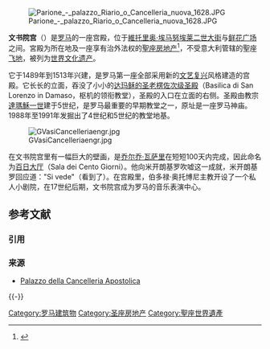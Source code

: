 {{Multiple issues|
{{Refimprove|time=2019-12-19T14:44:28+00:00}}
{{Citation style|time=2019-12-19T14:44:28+00:00}}
}}
[[File:Parione_-_palazzo_Riario_o_Cancelleria_nuova_1628.JPG|thumb]]

'''文书院宫'''（{{lang-it|Palazzo della Cancelleria}}）是[[罗马|罗马]]的一座宫殿，位于[[維托里奥·埃马努埃莱二世大街_(罗马)|維托里奥·埃马努埃莱二世大街]]与[[鲜花广场|鲜花广场]]之间。宮殿为{{link-en|宗座文书院|Apostolic Chancery}}所在地及一座享有治外法权的[[聖座房地产|聖座房地产]]<ref>{{cite web |url=http://whc.unesco.org/en/list/91 |title=存档副本 |access-date=2011-03-19 |archive-date=2018-09-11 |archive-url=https://web.archive.org/web/20180911171050/http://whc.unesco.org/en/list/91/ |dead-url=no }}</ref>，不受意大利管辖的聖座[[飞地|飞地]]，被列为[[世界文化遗产|世界文化遗产]]。

它于1489年到1513年兴建，是罗马第一座全部采用新的[[文艺复兴|文艺复兴]]风格建造的宫殿。它长长的立面，吞没了小小的[[达玛稣的圣老楞佐次级圣殿|达玛稣的圣老楞佐次级圣殿]]（Basilica di San Lorenzo in Damaso，枢机的领衔教堂），圣殿的入口在立面的右侧。圣殿由教宗[[達瑪穌一世|達瑪穌一世]]建于5世纪，是罗马最重要的早期教堂之一，原址是一座罗马神庙。1988年至1991年发掘出了4世纪和5世纪的教堂地基。

[[File:GVasiCancelleriaengr.jpg|thumb]]

在文书院宫里有一幅巨大的壁画，是[[乔尔乔·瓦萨里|乔尔乔·瓦萨里]]在短短100天内完成，因此命名为[[百日大厅|百日大厅]]（Sala dei Cento Giorni）。他向米开朗基罗吹嘘这一成就，米开朗基罗回应道："Si vede"（看到了）。在宫殿里，伯多禄·奥托博尼主教开设了一个私人小剧院，在17世纪后期，文书院宫成为罗马的音乐表演中心。

== 参考文献 ==
=== 引用 ===
{{Reflist}}

=== 来源 ===
{{ReflistH}}
*[http://www.romeartlover.it/Vasi74.html Palazzo della Cancelleria Apostolica] {{Wayback|url=http://www.romeartlover.it/Vasi74.html |date=20210318084240 }}
{{ReflistF}}

{{-}}
{{聖座世界遺產}}
{{罗马地标}}

{{coord|41|53|48.07|N|12|28|17.48|E|dim:100_scale:1000_region:IT-RM_type:landmark_source:dewiki|display=title}}

{{Authority control}}

{{DEFAULTSORT:Palazzo Della Cancelleria}}
[[Category:罗马建筑物|Category:罗马建筑物]]
[[Category:圣座房地产|Category:圣座房地产]]
[[Category:聖座世界遺產|Category:聖座世界遺產]]

{{Italy-stub}}